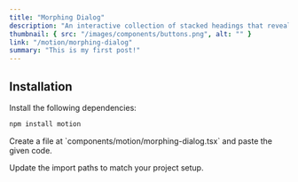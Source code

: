 ```yaml
---
title: "Morphing Dialog"
description: "An interactive collection of stacked headings that reveal individual content sections with a click."
thumbnail: { src: "/images/components/buttons.png", alt: "" }
link: "/motion/morphing-dialog"
summary: "This is my first post!"
---
```


<ComponentPreview name="morphing-dialog-demo" />

## Installation

<Steps>
<Step>
Install the following dependencies:
</Step>

```bash
npm install motion
```

<Step>
Create a file at `components/motion/morphing-dialog.tsx` and paste the given code.
</Step>

<CollapsibleSource name="morphing-dialog" />

<Step>Update the import paths to match your project setup.</Step>

</Steps>
